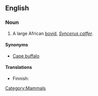 ==English==

===Noun===
{{wikipedia|African Buffalo}}
{{en-noun|sg=[[African]] [[buffalo]]}}

# A large African [[bovid]], ''[[Syncerus caffer]]''.

====Synonyms====
*[[Cape buffalo]]

====Translations====
{{trans-top}}
*Finnish: {{t|fi|kafferipuhveli}}
{{trans-mid}}
{{trans-bottom}}

[[Category:Mammals]]